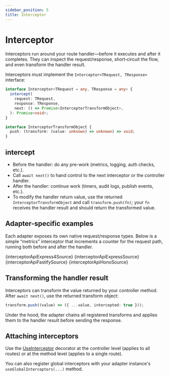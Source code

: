 ```yaml
---
sidebar_position: 5
title: Interceptor
---
```


# Interceptor

Interceptors run around your route handler—before it executes and after it completes. They can inspect the request/response, short‑circuit the flow, and even transform the handler result.

Interceptors must implement the `Interceptor<TRequest, TResponse>` interface:

```ts
interface Interceptor<TRequest = any, TResponse = any> {
  intercept(
    request: TRequest,
    response: TResponse,
    next: () => Promise<InterceptorTransformObject>,
  ): Promise<void>;
}

interface InterceptorTransformObject {
  push: (transform: (value: unknown) => unknown) => void;
}
```

## intercept

- Before the handler: do any pre-work (metrics, logging, auth checks, etc.).
- Call `await next()` to hand control to the next interceptor or the controller handler.
- After the handler: continue work (timers, audit logs, publish events, etc.).
- To modify the handler return value, use the returned `InterceptorTransformObject` and call `transform.push(fn)`; your `fn` receives the handler result and should return the transformed value.

## Adapter-specific examples

Each adapter exposes its own native request/response types. Below is a simple “metrics” interceptor that increments a counter for the request path, running both before and after the handler.

<Tabs>
  <TabItem value="express4" label="Express 4">
    <CodeBlock language="ts">{interceptorApiExpress4Source}</CodeBlock>
  </TabItem>
  <TabItem value="express5" label="Express 5">
    <CodeBlock language="ts">{interceptorApiExpressSource}</CodeBlock>
  </TabItem>
  <TabItem value="fastify" label="Fastify">
    <CodeBlock language="ts">{interceptorApiFastifySource}</CodeBlock>
  </TabItem>
  <TabItem value="hono" label="Hono">
    <CodeBlock language="ts">{interceptorApiHonoSource}</CodeBlock>
  </TabItem>
</Tabs>

## Transforming the handler result

Interceptors can transform the value returned by your controller method. After `await next()`, use the returned transform object:

```ts
transform.push((value) => ({ ...value, intercepted: true }));
```

Under the hood, the adapter chains all registered transforms and applies them to the handler result before sending the response.

## Attaching interceptors

Use the [UseInterceptor](../../api/decorators#useinterceptor) decorator at the controller level (applies to all routes) or at the method level (applies to a single route).

You can also register global interceptors with your adapter instance's `useGlobalInterceptors(...)` method.
